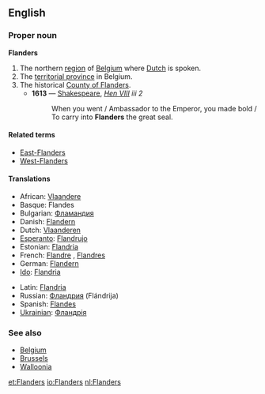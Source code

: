 ==English==

===Proper noun===
{{wikipedia|Flanders}}
'''Flanders'''

# The northern [[region]] of [[Belgium]] where [[Dutch]] is spoken.
# The [[territorial province]] in Belgium.
# The historical [[w:Flanders (county)|County of Flanders]].
#*'''1613''' — [[Shakespeare]], ''[http://en.wikisource.org/wiki/The_Life_of_King_Henry_the_Eighth Hen VIII] iii 2''
#*:When you went / Ambassador to the Emperor, you made bold / To carry into '''Flanders''' the great seal.

====Related terms====
* [[East-Flanders]]
* [[West-Flanders]]

====Translations====
{{top}}
*African: [[Vlaandere]]
*Basque: Flandes
*Bulgarian: [[Фламандия]] {{f}}
*Danish: [[Flandern]]
*Dutch: [[Vlaanderen]] {{n}}
*[[Esperanto]]: [[Flandrujo]]
*Estonian: [[Flandria]]
*French: [[Flandre]] {{f}}, [[Flandres]] {{f}} {{p}}
*German: [[Flandern]] {{n}}
*[[Ido]]: [[Flandria]]
{{mid}}
*Latin: [[Flandria]] {{f}}
*Russian: [[Фландрия]] (Flándrija) {{f}}
*Spanish: [[Flandes]] {{m}}
*[[Ukrainian]]: [[Фландрія]] {{f}}
{{bottom}}

===See also===
* [[Belgium]]
* [[Brussels]]
* [[Walloonia]]

[[et:Flanders]]
[[io:Flanders]]
[[nl:Flanders]]